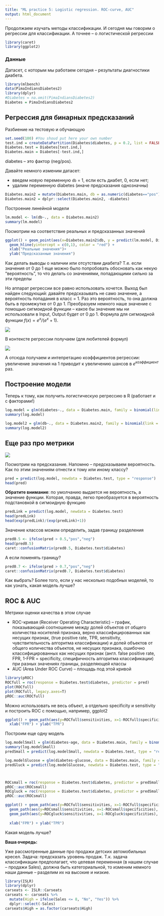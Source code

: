 ```yaml
---
title: "ML practice 5: Logistic regression. ROC-curve, AUC"
output: html_document
---
```


Продолжаем изучать методы классификации. И сегодня мы говорим о регрессии для классификации. А точнее -- о логистической регрессии

```r
library(caret)
library(ggplot2)
```


### Данные

Датасет, с которым мы работаем сегодня -- результаты диагностики диабета. 


```r
library(mlbench)
data(PimaIndiansDiabetes2)
library(dplyr)
#Diabetes = na.omit(PimaIndiansDiabetes2)
Diabetes = PimaIndiansDiabetes2
```


## Регрессия для бинарных предсказаний

Разбиение на тестовую и обучающую

```r
set.seed(100) #You shoud put here your own number
test.ind = createDataPartition(Diabetes$diabetes, p = 0.2, list = FALSE)
Diabetes.test = Diabetes[test.ind,]
Diabetes.main = Diabetes[-test.ind,]
```

diabetes -- это фактор (neg/pos). 

Давайте немного изменим датасет: 

* введем новую переменную `db` = 1, если есть диабет, 0, если нет;  
* удалим переменную diabetes (иначе предсказания однозначны)

```r
Diabetes.main2 = mutate(Diabetes.main, db = as.numeric(diabetes=="pos"))
Diabetes.main2 = dplyr::select(Diabetes.main2, -diabetes)
```

Построение линейной модели
```r
lm.model <- lm(db~., data = Diabetes.main2)
summary(lm.model)
```

Посмотрим на соответствие реальных и предсказанных значений

```r
ggplot() + geom_point(aes(x=Diabetes.main2$db, y = predict(lm.model, Diabetes.main2))) + 
  geom_hline(yintercept = c(0,1), color = "red") +
  xlab("Реальные значения")+
  ylab("Предсказанные значения")
```

Как делать выводы о наличии или отсутствии диабета? Т.е. если значения от 0 до 1 еще можно было попробовать обосновать как некую "вероятность", то что делать со значениями, попадающими сильно за эти пределы

Но аппарат регрессии все равно использовать хочется. Выход был найден следующий: давайте предсказывать не само значение, а вероятность попадания в класс = 1. Раз это вероятность, то она должна быть в промежутке от 0 до 1. Преобразуем немного наше значение с помощью сигмоидной функции -- какое бы значение мы ни использовали в Input, Output будет от 0 до 1. Формула для сигмоидной функции $f(x)=e^x/(e^x+1)$.

![](http://blog.hackerearth.com/wp-content/uploads/2017/01/SigmoidPlot1.png)

В контексте регрессии получаем (для любителей формул)

![](http://blog.hackerearth.com/wp-content/uploads/2017/01/equateimage-e1483685096494.png)

А отсюда получаем и интепретацию коэффициентов регрессии: увеличение значения на 1 приводит к увеличению шансов в $e^{коэффициент}$ раз.

## Построение модели

Теперь к тому, как получить логистическую регрессию в R (работает и с факторами!)

```r
log.model = glm(diabetes~., data = Diabetes.main, family = binomial(link = 'logit'))
summary(log.model)

log.model2 = glm(db~., data = Diabetes.main2, family = binomial(link = 'logit'))
summary(log.model2)
```

## Еще раз про метрики

![](https://images.nature.com/full/nature-assets/nmeth/journal/v13/n8/images_article/nmeth.3945-F1.jpg)

Посмотрим на предсказание. Напомню -- предсказываем вероятность. Как по этим значениям отнести к тому или иному классу?

```r
pred = predict(log.model, newdata = Diabetes.test, type = "response")
head(pred)
```

**Обратите внимание**: по умолчанию выдается не вероятность, а значение функции. Которая, правда, легко преобразуется в вероятность подстановкой в сигмоидную функцию

```r
predLink = predict(log.model, newdata = Diabetes.test)
head(predLink)
head(exp(predLink)/(exp(predLink)+1))
```

Значение классов можем определить, задав границу разделения
```r
pred0.5 <- ifelse(pred > 0.5,"pos","neg")
head(pred0.5)
caret::confusionMatrix(pred0.5, Diabetes.test$diabetes)
```

А если поменять границу? 
```r
pred0.7 <- ifelse(pred > 0.7,"pos","neg")
caret::confusionMatrix(pred0.7, Diabetes.test$diabetes)
```

Как выбрать? Более того, если у нас несколько подобных моделей, то как узнать, какая модель лучше?

## ROC & AUC

Метрики оценки качества в этом случае

* ROC-кривая (Receiver Operating Characteristic) -- график, показывающий соотношение между долей объектов от общего количества носителей признака, верно классифицированных как несущих признак, (true positive rate, TPR, sensitivity, чувствительность алгоритма классификации) и долей объектов от общего количества объектов, не несущих признака, ошибочно классифицированных как несущих признак (англ. false positive rate, FPR, 1-FPR = specificity, специфичность алгоритма классификации) при разных значениях границы, разделяющей классы
* AUC (Area Under ROC Curve) -- площадь под этой кривой

```r
library(pROC)
ROCfull = roc(response = Diabetes.test$diabetes, predictor = pred)
plot(ROCfull)
plot(ROCfull, legacy.axes=T)
pROC::auc(ROCfull)
```

Можно использовать не весь объект, а отдельно specificity и sensitivity и построить ROC с помощью, например, ggplot2

```r
ggplot() + geom_path(aes(y=ROCfull$sensitivities, x=1-ROCfull$specificities))+
  xlab("FPR") + ylab("TPR")
```

Построим еще одну модель

```r
log.modelSmall = glm(diabetes~age, data = Diabetes.main, family = binomial(link = 'logit'))
summary(log.modelSmall)
predSmall = predict(log.modelSmall, newdata = Diabetes.test, type = "response")

log.modelGlucose = glm(diabetes~glucose, data = Diabetes.main, family = binomial(link = 'logit'))
predGluck = predict(log.modelGlucose, newdata = Diabetes.test, type = "response")



ROCsmall = roc(response = Diabetes.test$diabetes, predictor = predSmall)
pROC::auc(ROCsmall)
ROCgluck = roc(response = Diabetes.test$diabetes, predictor = predSmall)
pROC::auc(ROCsmall)

ggplot() + geom_path(aes(y=ROCfull$sensitivities, x=1-ROCfull$specificities)) +
  geom_path(aes(y=ROCsmall$sensitivities, x=1-ROCsmall$specificities), color = "blue") +
  geom_path(aes(y=ROCgluck$sensitivities, x=1-ROCgluck$specificities), color = "green") +
  
  xlab("FPR") + ylab("TPR")
```

Какая модель лучше?

**Ваша  очередь:** 


Уже рассмотренные данные про продажи детских автомобильных кресел. Задача: предсказать уровень продаж. Т.к. задача классификации предполагает, что целевая переменная (в нашем случае -- продажи Sales), должна быть категориальной, то изменим немного наши данные -- разделим их на высокие и низкие.

```r
library(ISLR)
library(dplyr)
carseats <- ISLR::Carseats
carseats <- carseats %>% 
  mutate(High = ifelse(Sales <= 8, "No", "Yes")) %>% 
  dplyr::select(-Sales) 
carseats$High = as.factor(carseats$High)
```

